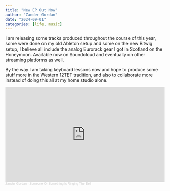 ```yaml
---
title: "New EP Out Now"
author: "Zander Gordan"
date: "2024-09-01"
categories: [life, music]
---
```


I am releasing some tracks produced throughout the course of this year, some were done on my old Ableton setup and some on the new Bitwig setup, I believe all include the analog Eurorack gear I got in Scotland on the Honeymoon. Available now on Soundcloud and eventually on other streaming platforms as well.

By the way I am taking keyboard lessons now and hope to produce some stuff more in the Western 12TET tradition, and also to collaborate more instead of doing this all at my home studio alone.

```{=html}
<iframe width="100%" height="300" scrolling="no" frameborder="no" allow="autoplay" src="https://w.soundcloud.com/player/?url=https%3A//api.soundcloud.com/playlists/1871656904&color=%23ff5500&auto_play=false&hide_related=false&show_comments=true&show_user=true&show_reposts=false&show_teaser=true&visual=true"></iframe><div style="font-size: 10px; color: #cccccc;line-break: anywhere;word-break: normal;overflow: hidden;white-space: nowrap;text-overflow: ellipsis; font-family: Interstate,Lucida Grande,Lucida Sans Unicode,Lucida Sans,Garuda,Verdana,Tahoma,sans-serif;font-weight: 100;"><a href="https://soundcloud.com/zandergordan" title="Zander Gordan" target="_blank" style="color: #cccccc; text-decoration: none;">Zander Gordan</a> · <a href="https://soundcloud.com/zandergordan/sets/someone-or-something-is-ringing-the-bell" title="Someone Or Something Is Ringing The Bell" target="_blank" style="color: #cccccc; text-decoration: none;">Someone Or Something Is Ringing The Bell</a></div>
```
